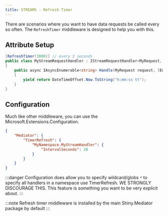 ```yaml
---
title: STREAMS - Refresh Timer
---
```


There are scenarios where you want to have data requests be called every so often. The `RefreshTimer` middleware is designed to help you with this.


## Attribute Setup
```csharp
[RefreshTimer(3000)] // every 3 seconds
public class MyStreamRequestHandler : IStreamRequestHandler<MyRequest, string>
{
    public async IAsyncEnumerable<string> Handle(MyRequest request, [EnumeratorCancellation] CancellationToken cancellationToken)
    {
        yield return DateTimeOffset.Now.ToString("h:mm:ss tt");
    }
} 
```

## Configuration

Much like other middleware, you can use the Microsoft.Extensions.Configuration.  

```json
{
    "Mediator": {
        "TimerRefresh": {
            "MyNamespace.MyStreamHandler": {
                "IntervalSeconds": 20
            }
        }
    }
}
```

:::danger
Configuration does allow you to specify wildcard/globs `*` to specify all handlers in a namespace use TimerRefresh. 
WE STRONGLY DISCOURAGE THIS.  This feature is something you want to be very explicit about.
:::


:::note
Refresh timer middleware is installed by the main Shiny.Mediator package by default
:::